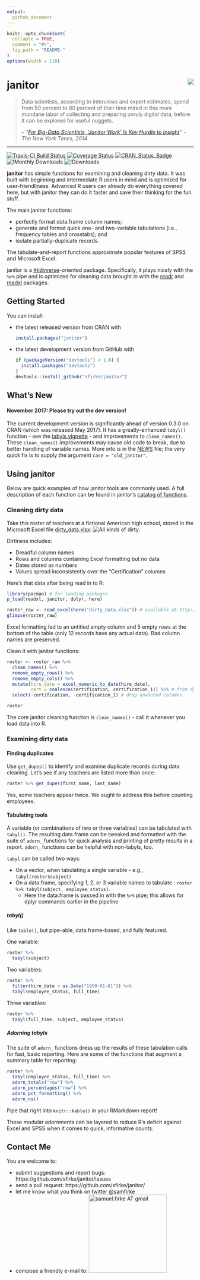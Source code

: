 ```yaml
---
output:
  github_document
---
```


<!-- Index.md is generated from Index.Rmd. Please edit that file -->

```r
knitr::opts_chunk$set(
  collapse = TRUE, 
  comment = "#>",
  fig.path = "README-"  
)
options(width = 110)
```


# janitor <img src="reference/figures/logo_small.png" align="right" />

> Data scientists, according to interviews and expert estimates, spend from 50 percent to 80 percent of their time mired in this more mundane labor of collecting and preparing unruly digital data, before it can be explored for useful nuggets.
> 
> -- *"[For Big-Data Scientists, 'Janitor Work' Is Key Hurdle to Insight](http://www.nytimes.com/2014/08/18/technology/for-big-data-scientists-hurdle-to-insights-is-janitor-work.html)" - The New York Times, 2014*


***********************

[![Travis-CI Build Status](https://travis-ci.org/sfirke/janitor.svg?branch=master)](https://travis-ci.org/sfirke/janitor)
[![Coverage Status](https://img.shields.io/codecov/c/github/sfirke/janitor/master.svg)](https://codecov.io/github/sfirke/janitor?branch=master)
[![CRAN_Status_Badge](https://www.r-pkg.org/badges/version-ago/janitor)](https://cran.r-project.org/package=janitor)
![!Monthly Downloads](https://cranlogs.r-pkg.org/badges/janitor)
![!Downloads](https://cranlogs.r-pkg.org/badges/grand-total/janitor)

**janitor** has simple functions for examining and cleaning dirty data.  It was built with beginning and intermediate R users in mind and is optimized for user-friendliness. Advanced R users can already do everything covered here, but with janitor they can do it faster and save their thinking for the fun stuff.

The main janitor functions:

* perfectly format data.frame column names;
* generate and format quick one- and two-variable tabulations (i.e., frequency tables and crosstabs); and
* isolate partially-duplicate records.

The tabulate-and-report functions approximate popular features of SPSS and Microsoft Excel.

janitor is a [#tidyverse](https://github.com/hadley/tidyverse/blob/master/vignettes/manifesto.Rmd)-oriented package.  Specifically, it plays nicely with the `%>%` pipe and is optimized for cleaning data brought in with the [readr](https://github.com/hadley/readr) and [readxl](https://github.com/hadley/readxl) packages.


## <i class="fa fa-cog" aria-hidden="true"></i> Getting Started


You can install:

* the latest released version from CRAN with

    ```R
    install.packages("janitor")
    ````

* the latest development version from GitHub with

    ```R
    if (packageVersion("devtools") < 1.6) {
      install.packages("devtools")
    }
    devtools::install_github("sfirke/janitor")
    ```

## <i class="fa fa-newspaper-o" aria-hidden="true"></i> What's New 

#### November 2017: Please try out the dev version!
The current development version is significantly ahead of version 0.3.0 on CRAN (which was released May 2017).  It has a greatly-enhanced `tabyl()` function - see the [tabyls vignette](https://github.com/sfirke/janitor/blob/master/vignettes/tabyls.md) - and improvements to `clean_names()`.  These `clean_names()` improvements may cause old code to break, due to better handling of variable names.  More info is in the [NEWS](https://github.com/sfirke/janitor/blob/master/NEWS.md) file; the very quick fix is to supply the argument `case = "old_janitor"`.

## Using janitor

Below are quick examples of how janitor tools are commonly used.  A full description of each function can be found in janitor's [catalog of functions](https://github.com/sfirke/janitor/blob/master/vignettes/introduction.md).  

### Cleaning dirty data

Take this roster of teachers at a fictional American high school, stored in the Microsoft Excel file [dirty_data.xlsx](https://github.com/sfirke/janitor/blob/master/dirty_data.xlsx):
![All kinds of dirty.](reference/figures/dirty_data.PNG)

Dirtiness includes:

* Dreadful column names
* Rows and columns containing Excel formatting but no data
* Dates stored as numbers
* Values spread inconsistently over the "Certification" columns

Here's that data after being read in to R:
```r
library(pacman) # for loading packages
p_load(readxl, janitor, dplyr, here)

roster_raw <- read_excel(here("dirty_data.xlsx")) # available at http://github.com/sfirke/janitor
glimpse(roster_raw)
```

Excel formatting led to an untitled empty column and 5 empty rows at the bottom of the table (only 12 records have any actual data).  Bad column names are preserved.

Clean it with janitor functions:
```r
roster <- roster_raw %>%
  clean_names() %>%
  remove_empty_rows() %>%
  remove_empty_cols() %>%
  mutate(hire_date = excel_numeric_to_date(hire_date),
         cert = coalesce(certification, certification_1)) %>% # from dplyr
  select(-certification, -certification_1) # drop unwanted columns

roster
```

The core janitor cleaning function is `clean_names()` - call it whenever you load data into R.

### Examining dirty data

#### Finding duplicates
Use `get_dupes()` to identify and examine duplicate records during data cleaning.  Let's see if any teachers are listed more than once:
```r
roster %>% get_dupes(first_name, last_name)
```

Yes, some teachers appear twice.  We ought to address this before counting employees.

#### Tabulating tools
A variable (or combinations of two or three variables) can be tabulated with `tabyl()`.  The resulting data.frame can be tweaked and formatted
with the suite of `adorn_` functions for quick analysis and printing of pretty results in a report.  `adorn_` functions can be helpful with non-tabyls, too.

`tabyl` can be called two ways:

* On a vector, when tabulating a single variable - e.g., `tabyl(roster$subject)`
* On a data.frame, specifying 1, 2, or 3 variable names to tabulate : `roster %>% tabyl(subject, employee_status)`.
    * Here the data.frame is passed in with the `%>%` pipe; this allows for dplyr commands earlier in the pipeline

##### tabyl()

Like `table()`, but pipe-able, data.frame-based, and fully featured.

One variable:
```r
roster %>%
  tabyl(subject)
```

Two variables:
```r
roster %>%
  filter(hire_date > as.Date("1950-01-01")) %>%
  tabyl(employee_status, full_time)
```

Three variables:
```r
roster %>%
  tabyl(full_time, subject, employee_status)
```

##### Adorning tabyls
The suite of `adorn_` functions dress up the results of these tabulation calls for fast, basic reporting.  Here are some of the functions that augment a summary table for reporting:

```r
roster %>%
  tabyl(employee_status, full_time) %>%
  adorn_totals("row") %>%
  adorn_percentages("row") %>%
  adorn_pct_formatting() %>%
  adorn_ns()

```

Pipe that right into `knitr::kable()` in your RMarkdown report!

These modular adornments can be layered to reduce R's deficit against Excel and SPSS when it comes to quick, informative counts.

## <i class="fa fa-bullhorn" aria-hidden="true"></i> Contact Me

You are welcome to:

* submit suggestions and report bugs: https://github.com/sfirke/janitor/issues
* send a pull request: https://github.com/sfirke/janitor/
* let me know what you think on twitter @samfirke
* compose a friendly e-mail to: <img src = "http://samfirke.com/wp-content/uploads/2016/07/email_address_whitespace_top.png" alt = "samuel.firke AT gmail" width = "210"/>
